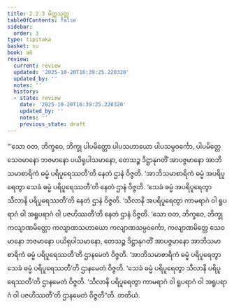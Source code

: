 ```yaml
---
title: 2.2.3 မိတ္တသုတ္တ
tableOfContents: false
sidebar:
  order: 3
type: tipitaka
basket: su
book: a6
review:
  current: review
  updated: '2025-10-20T16:39:25.220320'
  updated_by: ''
  notes: ''
  history:
  - state: review
    date: '2025-10-20T16:39:25.220320'
    updated_by: ''
    notes: ''
    previous_state: draft
---
```



<DynamicBreadcrumb />


<ReviewStatus review={frontmatter.review} showDetails={true} />

<HypothesisAnnotation frontmatter={frontmatter} />

<Division number="67" book="a6" e="ch" v="16" p="368">

<Paragraph number="624" book="a6">
“‘သော ဝတ, ဘိက္ခဝေ, ဘိက္ခု ပါပမိတ္တော ပါပသဟာယော ပါပသမ္ပဝင်္ကော, ပါပမိတ္တေ သေဝမာနော ဘဇမာနော ပယိရုပါသမာနော, တေသဉ္စ ဒိဋ္ဌာနုဂတိံ အာပဇ္ဇမာနော အာဘိသမာစာရိကံ ဓမ္မံ ပရိပူရေဿတီ’တိ နေတံ ဌာနံ ဝိဇ္ဇတိ. ‘အာဘိသမာစာရိကံ ဓမ္မံ အပရိပူရေတွာ သေခံ ဓမ္မံ ပရိပူရေဿတီ’တိ နေတံ ဌာနံ ဝိဇ္ဇတိ. ‘သေခံ ဓမ္မံ အပရိပူရေတွာ သီလာနိ ပရိပူရေဿတီ’တိ နေတံ ဌာနံ ဝိဇ္ဇတိ. ‘သီလာနိ အပရိပူရေတွာ ကာမရာဂံ ဝါ ရူပရာဂံ ဝါ အရူပရာဂံ ဝါ ပဇဟိဿတီ’တိ နေတံ ဌာနံ ဝိဇ္ဇတိ.
</Paragraph>

<Paragraph number="625" book="a6">
‘သော ဝတ, ဘိက္ခဝေ, ဘိက္ခု ကလျာဏမိတ္တော ကလျာဏသဟာယော ကလျာဏသမ္ပဝင်္ကော, ကလျာဏမိတ္တေ သေဝမာနော ဘဇမာနော ပယိရုပါသမာနော, တေသဉ္စ ဒိဋ္ဌာနုဂတိံ အာပဇ္ဇမာနော အာဘိသမာစာရိကံ ဓမ္မံ ပရိပူရေဿတီ’တိ ဌာနမေတံ ဝိဇ္ဇတိ. ‘အာဘိသမာစာရိကံ ဓမ္မံ ပရိပူရေတွာ သေခံ ဓမ္မံ ပရိပူရေဿတီ’တိ ဌာနမေတံ ဝိဇ္ဇတိ. ‘သေခံ ဓမ္မံ ပရိပူရေတွာ သီလာနိ ပရိပူရေဿတီ’တိ ဌာနမေတံ ဝိဇ္ဇတိ. ‘သီလာနိ ပရိပူရေတွာ ကာမရာဂံ ဝါ ရူပရာဂံ ဝါ အရူပရာဂံ ဝါ ပဇဟိဿတီ’တိ ဌာနမေတံ ဝိဇ္ဇတီ”တိ.

</Paragraph>
</Division>

<Paragraph number="626" type="center" book="a6">
တတိယံ.
</Paragraph>